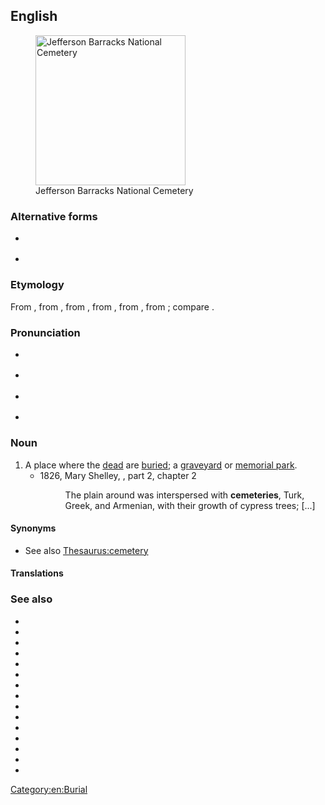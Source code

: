 ==English==
{{wikipedia}}
[[Image:Jefferson Barracks National Cemetery.JPG|thumb|240px|Jefferson Barracks National Cemetery]]

===Alternative forms===
* {{l|en|cœmeterium}} {{qualifier|history}}
* {{l|en|cœmetery}} {{qualifier|archaic}}

===Etymology===
From {{etyl|enm|en}} {{m|enm|cimiterie}}, from {{etyl|fro|en}} {{m|fro|cimitiere}}, from {{etyl|ML.|en}} {{m|la|cimitērium}}, from {{etyl|LL.|en}} {{m|la|coemētērium}}, from {{etyl|grc|en}} {{m|grc|κοιμητήριον}}, from {{m|grc|κοιμάω||I put to sleep}}; compare {{m|en|cœmeterium}}.

===Pronunciation===
* {{a|UK}} {{IPA|/ˈsɛ.mə.ˌtɹi/|lang=en}}
* {{a|US}} {{IPA|/ˈsɛ.mə.ˌtɛ.ɹi/|lang=en}}
* {{a|AAVE}} {{IPA|[ˈsɪ.mə.ˌtɛ.ɪ]|lang=en}}
* {{audio|En-us-cemetery.ogg|Audio (US)|lang=en}}

===Noun===
{{en-noun|cemeteries}}

# A place where the [[dead]] are [[buried]]; a [[graveyard]] or [[memorial park]].
#* 1826, Mary Shelley, {{w|The Last Man}}, part 2, chapter 2
#*: The plain around was interspersed with '''cemeteries''', Turk, Greek, and Armenian, with their growth of cypress trees; [...]

====Synonyms====
* See also [[Thesaurus:cemetery]]

====Translations====
{{trans-see|a place where the dead are buried|graveyard}}

===See also===
* {{l|en|catacomb}}
* {{l|en|churchyard}}
* {{l|en|charnel house}}
* {{l|en|columbarium}}
* {{l|en|crypt}}
* {{l|en|graveyard}}
* {{l|en|mausoleum}}
* {{l|en|morgue}}
* {{l|en|mortuary}}
* {{l|en|necropolis}}
* {{l|en|ossuary}}
* {{l|en|reliquary}}
* {{l|en|sepulchre}}
* {{l|en|tombstone}}
* {{l|en|tumulus}}

[[Category:en:Burial]]